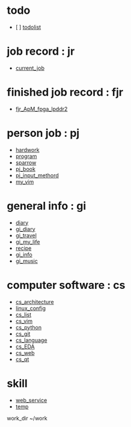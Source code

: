= todo =
* [ ] [[todolist]]

= job record : jr =
* [[current_job]]
= finished job record : fjr =
* [[fjr_ApM_fpga_lpddr2]]
= person job : pj =
* [[pjHardwork/readme|hardwork]]
* [[../work/readme|program]]
* [[pj_maque|sparrow]]
* [[pj_book]]
* [[pj_input_methord]]
* [[../my_vim/readme|my_vim]]
= general info : gi =
* [[diary/diary|diary]]
* [[gi_diary]]
* [[gi_travel]]
* [[gi_my_life]]
* [[recipe]]
* [[gi_info]]
* [[gi_music]]
= computer software : cs =
* [[cs_architecture]]
* [[linux_config/linux_config|linux_config]]
* [[cs_list]]
* [[cs_vim]]
* [[cs_python]]
* [[cs_git]]
* [[cs_language]]
* [[cs_EDA]]
* [[cs_web]]
* [[cs_qt]]
= skill =
* [[web_service/web_service|web_service]]
* [[temp]]

work_dir ~/work
